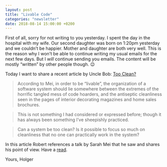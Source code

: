 ```yaml
---
layout: post
title: "Livable Code"
categories: "newsletter"
date: 2018-08-14 15:00:00 +0200
---
```

First of all, sorry for not writing to you yesterday. I spent the day in the hospital with my wife. Our second daughter was born on 1:20pm yesterday and we couldn’t be happier. Mother and daughter are both very well.
This is the reason why I won’t be able to continue writing my usual emails for the next few days.
But I *will* continue sending you emails. The content will be mostly “written” by other people though. 😉

Today I want to share a recent article by Uncle Bob:
[Too Clean?](http://blog.cleancoder.com/uncle-bob/2018/08/13/TooClean.html)
<!--more-->
> According to Mei, in order to be “livable”, the organization of a software system should lie somewhere between the extremes of the horrific tangled mess of code hoarders, and the antiseptic cleanliness seen in the pages of interior decorating magazines and home sales brochures.

> This is not something I had considered or expressed before; though it has always been something I’ve sheepishly practiced.

> Can a system be too clean? Is it possible to focus so much on cleanliness that no one can practically work in the system?

In this article Robert references a talk by Sarah Mei that he saw and shares his point of view.
Have a [read](http://blog.cleancoder.com/uncle-bob/2018/08/13/TooClean.html).

Yours,
Holger
